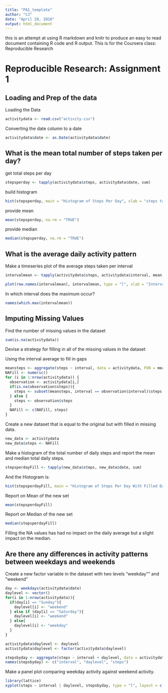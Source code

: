 ```yaml
---
title: "PA1_template"
author: "CJ"
date: "April 20, 2016"
output: html_document
---
```


this is an attempt at using R markdown and knitr to produce an easy to read document containing R code and R output.  This is for the Coursera class: Reproducible Research

# Reproducible Research: Assignment 1
## Loading and Prep of the data

Loading the Data
```r
activitydata <- read.csv("activity.csv")
```

Converting the date column to a date

```r

activitydata$date <- as.Date(activitydata$date)

```

## What is the mean total number of steps taken per day?

get total steps per day

```r
stepsperday <- tapply(activitydata$steps, activitydata$date, sum)

```

build histogram

```r
hist(stepsperday, main = "Histogram of Steps Per Day", xlab = "steps taken per day", ylab = "freqency")

```

provide mean

```r

mean(stepsperday, na.rm = "TRUE")

```

provide median

```r

median(stepsperday, na.rm = "TRUE")

```

## What is the average daily activity pattern

Make a timeseries plot of the average steps taken per interval

```r

intervalmean <- tapply(activitydata$steps, activitydata$interval, mean, na.rm = "TRUE")

plot(row.names(intervalmean), intervalmean, type = "l", xlab = "Interval", ylab = "Average", main = "Average Number of Steps Taken per Interval")

```



In which interval does the maximum occur?

```r

names(which.max(intervalmean))

```


## Imputing Missing Values

Find the number of missing values in the dataset

```r

sum(is.na(activitydata))

```


Devise a strategy for filling in all of the missing values in the dataset

Using the interval average to fill in gaps

```r
meansteps <- aggregate(steps ~ interval, data = activitydata, FUN = mean)
NAFill <- numeric()
for (i in 1:nrow(activitydata)) {
  observation <- activitydata[i,]
  if(is.na(observation$steps)){
    steps <- subset(meansteps, interval == observation$interval)$steps
  } else {
    steps <- observation$steps
  }
  NAFill <- c(NAFill, steps)
}

```


Create a new dataset that is equal to the original but with filled in missing data.


```r

new_data <- activitydata
new_data$steps <- NAFill


```

Make a histogram of the total number of daily steps and report the mean and median total daily steps.

```r

stepsperdayFill <- tapply(new_data$steps, new_data$date, sum)

```

And the Histogram is:

```r

hist(stepsperdayFill, main = "Histogram of Steps Per Day With Filled Data", xlab = "steps taken per day", ylab = "freqency")


```



Report on Mean of the new set


```r

mean(stepsperdayFill)

```




Report on Median of the new set

```r

median(stepsperdayFill)

```


Filling the NA values has had no impact on the daily average but a slight impact on the median.

## Are there any differences in activity patterns between weekdays and weekends

Create a new factor variable in the dataset with two levels "weekday"" and "weekend"

```r

day <- weekdays(activitydata$date)
daylevel <- vector()
for(i in 1:nrow(activitydata)){
  if(day[i] == "Sunday"){
    daylevel[i] <- "weekend"
  } else if (day[i] == "Saturday"){
    daylevel[i] <- "weekend"
  } else{
    daylevel[i] <- "weekday"
  }
}

activitydata$daylevel <- daylevel
activitydata$daylevel <- factor(activitydata$daylevel)

stepsbyday <- aggregate(steps ~ interval + daylevel, data = activitydata, mean)
names(stepsbyday) <- c("interval", "daylevel", "steps")

```

Make a panel plot comparing weekday activity against weekend activity.

```r
library(lattice)
xyplot(steps ~ interval | daylevel, stepsbyday, type = "l", layout = c(1, 2), main = "Weekend vs Weekday Activity", xlab = "interval", ylab = "Steps")

```


